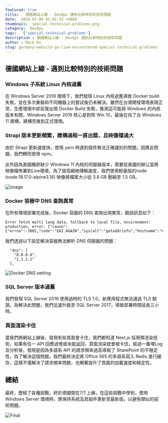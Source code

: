 ```yaml
---
featured: true
title:   德國網站上線 - DevOps 遇到比較特別的技術問題
date:  2024-07-06 01:01:35 +0800
thumbnail:  special-technical-problems.png
category:  DevOps  
tags:   ['special-technical-problems']
description : 德國網站上線 - DevOps 遇到比較特別的技術問題
author : Mark Ku
slug: germany-website-go-live-encountered-special-technical-problems
---
```

## 德國網站上線 - 遇到比較特別的技術問題
### Windows 子系統 Linux 內核過舊
在 Windows Server 2019 環境下，我們發現 Linux 內核過舊導致 Docker build 失敗，並在多次重裝和不同機器上的嘗試後仍未解決。雖然在台灣開發環境表現正常，生產環境中卻反復出現 Docker Build 失敗，推測這可能與 Windows 的內核版本有關，Windows Server 2019 核心是對照 Win 10，最後在找了台 Windows 11 建構，建構完推到正式環境。

### Strapi 版本更新頻繁，建構過程一直出錯，且映像檔過大
由於 Strapi 更新速度快，使用 yarn 時遇到插件無法正確識別的問題。因應此問題，我們轉而使用 npm。  

此外因為美國機房缺少 Windows 11 內核的伺服器版本，需要從美國的辦公室將映像檔佈署到Live環境，為了提高網絡傳輸速度，我們使用輕量版的node (node:18.17.0-alpine3.18) 映像將檔案大小從 3.8 GB 壓縮至 1.5 GB。  

![image](after-image-resize.png)

### Docker 容器中 DNS 查詢異常
在所有環境部署完成後，Docker 容器的 DNS 查詢出現異常，錯誤訊息如下：

```
Error fetch multi lang data, fallback to local file, environment: production, error: {"cause":{"errno":-3001,"code":"EAI_AGAIN","syscall":"getaddrinfo","hostname":"e645f404c07e0ac86.ibuypower.com"}}
```

我們透過以下設定解決容器無法解析 DNS 伺服器的問題：
```
  "dns": [
    "8.8.8.8",
    "1.1.1.1"
  ],
```

![Docker DNS setting](docker-dns-setting.png)

### SQL Server 版本過舊
我們發現 SQL Server 2016 使用過時的 TLS 1.0，新應用程式無法通過 TLS 驗證。為解決此問題，我們迅速升級至 SQL Server 2017，導致部署時間延長三小時。

### 頁面渲染卡住
當我們將網站上線後，發現有些頁面會卡住，我們都知道 Next.js 採用預渲染技術，如果有任一 API 回應過慢或未能返回，頁面渲染就會被卡住，經過一番埋Log 及分析後，發現是因為多語系 API 的請求頻率過高導致了 SharePoint 的不穩定性，為了解決這個問題，我們最終決定將 Office 365 的多語系寫入 Redis 進行緩存，這樣不僅解決了請求頻率問題，也顯著提升了頁面的加載速度和穩定性。

## 總結
最終，歷經了各種挑戰，終於德國間在7/1 上線，在這些挑戰中學到，使用 Windows Server 環境時，應保持系統及其組件更新至最新版，以避免類似的技術問題。

![Final](screenshot.png)